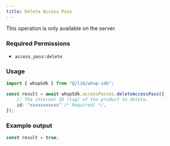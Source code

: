 ```yaml
---
title: Delete Access Pass
---
```

<Note>This operation is only available on the server.</Note>

### Required Permissions
 - `access_pass:delete`

### Usage

```typescript
import { whopSdk } from "@/lib/whop-sdk";

const result = await whopSdk.accessPasses.deleteAccessPass({
	// The internal ID (tag) of the product to delete.
	id: "xxxxxxxxxxx" /* Required! */,
});

```

### Example output

```typescript
const result = true;

```

